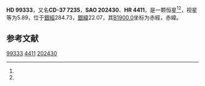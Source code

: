 {{Starbox begin
| name = HD 99333
}}
{{Starbox observe
| epoch = [[J2000.0|J2000.0]]
| constell = {{星座名待查}}<ref name=SIMBAD>{{cite web
 | url=http://simbad.u-strasbg.fr/simbad/sim-id?Ident=HR+4411
 | title =Pulsating variable Star
 | publisher=Centre de Données astronomiques de Strasbourg
 | work=SIMBAD
 | accessdate=2012-07-13}}</ref><ref name=DATA>{{cite web
 | url=http://vizier.u-strasbg.fr/viz-bin/VizieR-5?-out.add=.&-source=5050&-corr=PK=HR&-out.max=9999&HR=4411
 | title=VizieR Detailed Page
 | accessdate=2012-07-13
 | archive-date=2016-03-05
 | archive-url=https://web.archive.org/web/20160305000849/http://vizier.u-strasbg.fr/viz-bin/VizieR-5?-out.add=.&-source=5050&-corr=PK=HR&-out.max=9999&HR=4411
 | dead-url=no
 }}</ref>
| 星官 = 
| ra = {{RA|11|25|33.1}}<ref name=SIMBAD /><ref name=DATA />
| dec = {{DEC|-37|44|52}}<ref name=SIMBAD /><ref name=DATA />
| appmag_v = 5.89<ref name=SIMBAD /><ref name=DATA />
}}
{{Starbox character
| class = M3III<ref name=SIMBAD /><ref name=DATA />
| b-v = 1.54<ref name=SIMBAD /><ref name=DATA />
| u-b = 1.72<ref name=SIMBAD /><ref name=DATA />
| r-i = <ref name=SIMBAD /><ref name=DATA />
| variable = 
}}
{{Starbox astrometry
| radial_v = 1.72
| prop_mo_ra = 7
| parallax = 
| p_error = 
}}
{{Starbox catalog
| names =CD-37 7235，[[SAO星表|SAO]] 202430，[[HD星表|HD]] 99333，[[HR星表|HR]] 4411}}
{{Starbox reference |Simbad=HR+4411}}
{{Starbox end}}

'''HD 99333'''，又名'''CD-37 7235'''，'''SAO 202430'''、'''HR 4411'''，是一颗恒星<ref name=SIMBAD /><ref name=DATA />，视星等为5.89，位于[[銀道座標系|銀經]]284.73，[[銀道座標系|銀緯]]22.07，其[[B1900.0|B1900.0]]坐标为赤經{{RA|11|20|42.5}}，赤緯{{DEC|-37|22.07|51}}。

== 参考文献 ==
{{reflist}}

{{star-stub}}

[[Category:HD和HDE天體|99333]]
[[Category:HR天體|4411]]
[[Category:SAO天體|202430]]